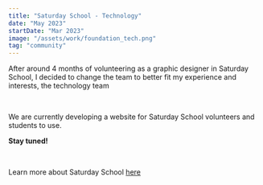 ```yaml
---
title: "Saturday School - Technology"
date: "May 2023"
startDate: "Mar 2023"
image: "/assets/work/foundation_tech.png"
tag: "community"
---
```


After around 4 months of volunteering as a graphic designer in Saturday School,
I decided to change the team to better fit my experience and interests, the technology team

&nbsp;

We are currently developing a website for Saturday School volunteers and students to use.

**Stay tuned!**

&nbsp;

Learn more about Saturday School [here](https://web.facebook.com/SaturdaySchoolThailand)
